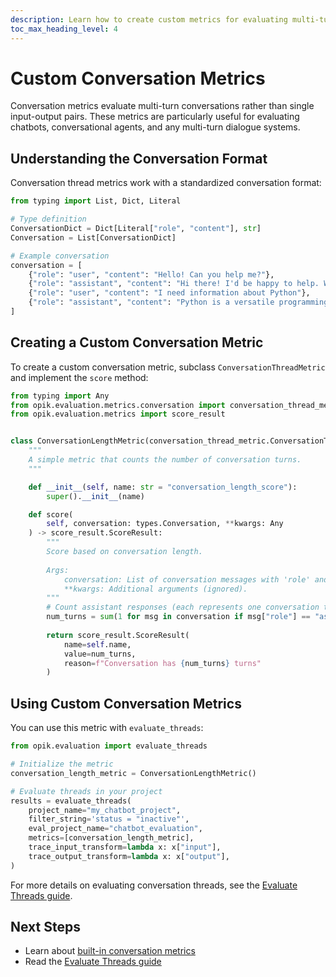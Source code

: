 ```yaml
---
description: Learn how to create custom metrics for evaluating multi-turn conversations
toc_max_heading_level: 4
---
```


# Custom Conversation Metrics

Conversation metrics evaluate multi-turn conversations rather than single input-output pairs. These metrics are particularly useful for evaluating chatbots, conversational agents, and any multi-turn dialogue systems.

## Understanding the Conversation Format

Conversation thread metrics work with a standardized conversation format:

```python
from typing import List, Dict, Literal

# Type definition
ConversationDict = Dict[Literal["role", "content"], str]
Conversation = List[ConversationDict]

# Example conversation
conversation = [
    {"role": "user", "content": "Hello! Can you help me?"},
    {"role": "assistant", "content": "Hi there! I'd be happy to help. What do you need?"},
    {"role": "user", "content": "I need information about Python"},
    {"role": "assistant", "content": "Python is a versatile programming language..."},
]
```

## Creating a Custom Conversation Metric

To create a custom conversation metric, subclass `ConversationThreadMetric` and implement the `score` method:

```python
from typing import Any
from opik.evaluation.metrics.conversation import conversation_thread_metric, types
from opik.evaluation.metrics import score_result


class ConversationLengthMetric(conversation_thread_metric.ConversationThreadMetric):
    """
    A simple metric that counts the number of conversation turns.
    """

    def __init__(self, name: str = "conversation_length_score"):
        super().__init__(name)

    def score(
        self, conversation: types.Conversation, **kwargs: Any
    ) -> score_result.ScoreResult:
        """
        Score based on conversation length.
        
        Args:
            conversation: List of conversation messages with 'role' and 'content'.
            **kwargs: Additional arguments (ignored).
        """
        # Count assistant responses (each represents one conversation turn)
        num_turns = sum(1 for msg in conversation if msg["role"] == "assistant")
        
        return score_result.ScoreResult(
            name=self.name,
            value=num_turns,
            reason=f"Conversation has {num_turns} turns"
        )
```

## Using Custom Conversation Metrics

You can use this metric with `evaluate_threads`:

```python
from opik.evaluation import evaluate_threads

# Initialize the metric
conversation_length_metric = ConversationLengthMetric()

# Evaluate threads in your project
results = evaluate_threads(
    project_name="my_chatbot_project",
    filter_string='status = "inactive"',
    eval_project_name="chatbot_evaluation",
    metrics=[conversation_length_metric],
    trace_input_transform=lambda x: x["input"],
    trace_output_transform=lambda x: x["output"],
)
```

For more details on evaluating conversation threads, see the [Evaluate Threads guide](/evaluation/evaluate_threads).

## Next Steps

- Learn about [built-in conversation metrics](/evaluation/metrics/conversation_threads_metrics)
- Read the [Evaluate Threads guide](/evaluation/evaluate_threads)

